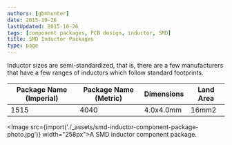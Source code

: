 ```yaml
---
authors: [gbmhunter]
date: 2015-10-26
lastUpdated: 2015-10-26
tags: [component packages, PCB design, inductor, SMD]
title: SMD Inductor Packages
type: page
---
```


Inductor sizes are semi-standardized, that is, there are a few manufacturers that have a few ranges of inductors which follow standard footprints.

<table>
  <thead>
    <tr>
      <th>Package Name (Imperial)</th>
      <th>Package Name (Metric)</th>
      <th>Dimensions</th>
      <th>Land Area</th>
    </tr>
  </thead>
<tbody>
<tr>
<td>1515</td>
<td>4040</td>
<td>4.0x4.0mm</td>
<td>16mm2</td>
</tr>
</tbody>
</table>

<Image src={import('./_assets/smd-inductor-component-package-photo.jpg')} width="258px">A SMD inductor component package.</Image>
